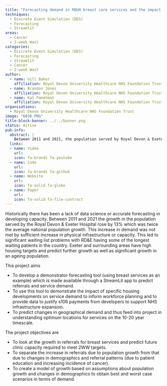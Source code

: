 ```yaml
---
title: "Forecasting demand in RDUH breast care services and the impact of urban development"
techniques:
  - Discrete Event Simulation (DES)
  - Forecasting
  - Streamlit
areas:
  - Cancer
  - 2-week Wait
categories:
  - Discrete Event Simulation (DES)
  - Forecasting
  - Streamlit
  - Cancer
  - 2-week Wait
author:
  - name: Gill Baker
    affiliation: Royal Devon University Healthcare NHS Foundation Trust
  - name: Brandon Jones
    affiliation: Royal Devon University Healthcare NHS Foundation Trust
  - name: Kat Pamatmat
    affiliation: Royal Devon University Healthcare NHS Foundation Trust
organisations:
  - Royal Devon University Healthcare NHS Foundation Trust
image: "6036.PNG"
title-block-banner: ../../banner.png
status: Active
pub-info:
  abstract: |
    Between 2011 and 2021, the population served by Royal Devon & Exeter Hospital grew by 13%, doubling the national average, leading to long waiting lists. This project aims to develop a forecasting tool for breast services to predict referrals and service demand, inform workforce planning, and justify infrastructure expansion. It will also predict geographical demand changes for optimal service locations.
  links:
  - name: Video
    url:
    icon: fa-brands fa-youtube
  - name: Code
    url:
    icon: fa-brands fa-github
  - name: Website
    url:
    icon: fa-solid fa-globe
  - name: Paper
    url:
    icon: fa-solid fa-file-contract
---
```


Historically there has been a lack of data science or accurate forecasting in developing capacity. Between 2011 and 2021 the growth in the population served by the Royal Devon & Exeter Hospital rose by 13% which was twice the average national population growth. This increase in demand was not met by sufficient increase in physical infrastructure or capacity. This led to significant waiting list problems with RD&E having some of the longest waiting patients in the country. Exeter and surrounding areas have high housing targets and predict further growth as well as significant growth in an ageing population.

This project aims

- To develop a demonstrator forecasting tool (using breast services as an example) which is made available through a StreamLit app to predict referrals and service demand.
- To use this tool to demonstrate the impact of specific housing developments on service demand to inform workforce planning and to provide data to justify s106 payments from developers to support NHS infrastructure expansion.
- To predict changes in geographical demand and thus feed into project in understanding optimum locations for services on the 10-20 year timescale.

The project objectives are

- To look at the growth in referrals for breast services and predict future clinic capacity required to meet 2WW targets.
- To separate the increase in referrals due to population growth from that due to changes in demographics and referral patterns (due to patient education and increasing incidence of cancer).
- To create a model of growth based on assumptions about population growth and changes in demographics to obtain best and worst case scenarios in terms of demand.
